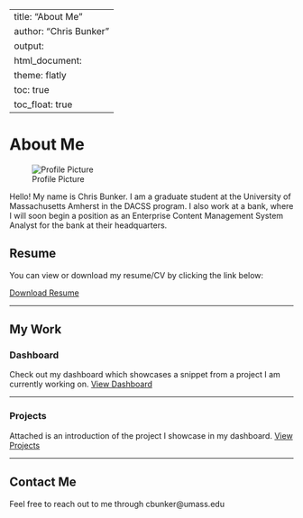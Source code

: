 
---
title: "About Me"
author: "Chris Bunker"
output: 
  html_document:
    theme: flatly
    toc: true
    toc_float: true
---

# About Me

![Profile Picture](CB.jpeg)

Hello! My name is Chris Bunker. I am a graduate student at the University
of Massachusetts Amherst in the DACSS program. I also work at a bank, where I 
will soon begin a position as an Enterprise Content Management System Analyst
for the bank at their headquarters.

## Resume

You can view or download my resume/CV by clicking the link below:

[Download Resume](CB.pdf)

---

## My Work

### Dashboard

Check out my dashboard which showcases a snippet from a project I am currently
working on.
[View Dashboard](dashboard.html)

---

### Projects

Attached is an introduction of the project I showcase in my dashboard.
[View Projects](projects.html)

---


## Contact Me

Feel free to reach out to me through cbunker@umass.edu

